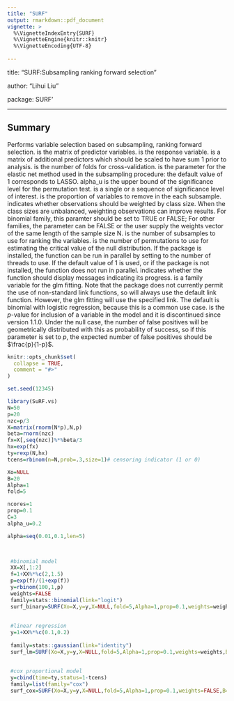 ---
title: "SURF"
output: rmarkdown::pdf_document
vignette: >
  %\VignetteIndexEntry{SURF}
  %\VignetteEngine{knitr::knitr}
  %\VignetteEncoding{UTF-8}
  
---
title: "SURF:Subsampling ranking forward selection"

author: "Lihui Liu"

package: SURF'

---

## Summary


Performs variable selection based on subsampling, ranking forward
selection. \textrm{Xo} is the matrix of predictor
variables. \textrm{y} is the response variable. \textrm{X} is a
matrix of additional predictors which should be scaled to have sum 1
prior to analysis. \textrm{fold} is the number of folds for
cross-validation. \textrm{Alpha} is the parameter for the elastic net
method used in the subsampling procedure: the default value of 1
corresponds to LASSO. alpha_u is the upper bound of the significance level for the permutation test.\textrm{alpha} is a single or a sequence of significance level of interest.\textrm{prop} is the proportion of variables to
remove in the each subsample. \textrm{weights} indicates whether
observations should be weighted by class size. When the class sizes
are unbalanced, weighting observations can improve results. For binomial family, this paramter should be set to TRUE or FALSE; For other families, the parameter can be FALSE or the user supply the weights vector of the same length of the sample size N.\textrm{B}
is the number of subsamples to use for ranking the
variables. \textrm{C} is the number of permutations to use for
estimating the critical value of the null distribution. If the
\textrm{doParallel} package is installed, the function can be run in
parallel by setting \textrm{ncores} to the number of threads to
use. If the default value of 1 is used, or if the \textrm{doParallel}
package is not installed, the function does not run in
parallel. \textrm{display.progress} indicates whether the function
should display messages indicating its progress.  \textrm{family} is a
family variable for the glm fitting. Note that the \texttt{glmnet}
package does not currently permit the use of non-standard link
functions, so will always use the default link function. However, the
glm fitting will use the specified link. The default is binomial with
logistic regression, because this is a common use case. \textrm{pval}
is the $p$-value for inclusion of a variable in the model and it is discontinued since version 1.1.0. Under the
null case, the number of false positives will be geometrically
distributed with this as probability of success, so if this parameter
is set to $p$, the expected number of false positives should be
$\frac{p}{1-p}$.


```{r setup, include = FALSE}
knitr::opts_chunk$set(
  collapse = TRUE,
  comment = "#>"
)
```
```{r}

set.seed(12345)

library(SuRF.vs)
N=50
p=20
nzc=p/3
X=matrix(rnorm(N*p),N,p)
beta=rnorm(nzc)
fx=X[,seq(nzc)]%*%beta/3
hx=exp(fx)
ty=rexp(N,hx)
tcens=rbinom(n=N,prob=.3,size=1)# censoring indicator (1 or 0)

Xo=NULL
B=20
Alpha=1
fold=5

ncores=1
prop=0.1
C=3
alpha_u=0.2

alpha=seq(0.01,0.1,len=5)


 
 #binomial model
 XX=X[,1:2]
 f=1+XX%*%c(2,1.5)
 p=exp(f)/(1+exp(f))
 y=rbinom(100,1,p)
 weights=FALSE
 family=stats::binomial(link="logit")
 surf_binary=SURF(Xo=X,y=y,X=NULL,fold=5,Alpha=1,prop=0.1,weights=weights,B=50,C=10,ncores=1,display.progress=TRUE,family=family,alpha_u=0.1,alpha=alpha)
 
 
 #linear regression
 y=1+XX%*%c(0.1,0.2)
 
 family=stats::gaussian(link="identity")
 surf_lm=SURF(Xo=X,y=y,X=NULL,fold=5,Alpha=1,prop=0.1,weights=weights,B=100,C=15,ncores=1,display.progress=TRUE,family=family,alpha_u=0.1,alpha=alpha)
 
 
 #cox proportional model
 y=cbind(time=ty,status=1-tcens)
 family=list(family="cox")
 surf_cox=SURF(Xo=X,y=y,X=NULL,fold=5,Alpha=1,prop=0.1,weights=FALSE,B=50,C=5,ncores=1,display.progress=TRUE,family=family,alpha_u=alpha_u,alpha=alpha)
```
